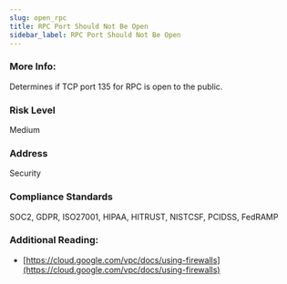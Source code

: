 ```yaml
---
slug: open_rpc
title: RPC Port Should Not Be Open
sidebar_label: RPC Port Should Not Be Open
---
```


### More Info:

Determines if TCP port 135 for RPC is open to the public.

### Risk Level

Medium

### Address

Security

### Compliance Standards

SOC2, GDPR, ISO27001, HIPAA, HITRUST, NISTCSF, PCIDSS, FedRAMP

### Additional Reading:

- [https://cloud.google.com/vpc/docs/using-firewalls](https://cloud.google.com/vpc/docs/using-firewalls) 

